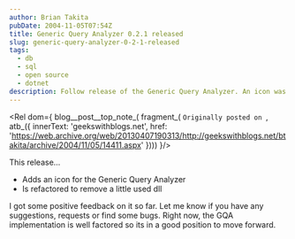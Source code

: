 ```yaml
---
author: Brian Takita
pubDate: 2004-11-05T07:54Z
title: Generic Query Analyzer 0.2.1 released
slug: generic-query-analyzer-0-2-1-released
tags:
  - db
  - sql
  - open source
  - dotnet
description: Follow release of the Generic Query Analyzer. An icon was added & a little-used dll was removed.
---
```


<Rel dom={
	blog__post__top_note_(
		fragment_(
			`Originally posted on `,
			atb_({
				innerText: 'geekswithblogs.net',
				href: 'https://web.archive.org/web/20130407190313/http://geekswithblogs.net/btakita/archive/2004/11/05/14411.aspx'
			})))
}/>
<p>
	<Rel dom={
		fragment_(
			`The Generic Query Analyzer is a Database Independent Query Analyzer that uses `,
			atb_ado_net_({ innerText: 'ADO.NET (OLEDB)' }),
			` technology. This Query Analyzer is run off the .NET 2.0 platform on Windows.`
			)
	}/>
</p>

<Rel dom={atb_generic_query_analyzer_()}/>

This release…

- Adds an icon for the Generic Query Analyzer
- Is refactored to remove a little used dll

I got some positive feedback on it so far. Let me know if you have any suggestions, requests or find some bugs.
Right now, the GQA implementation is well factored so its in a good position to move forward.
